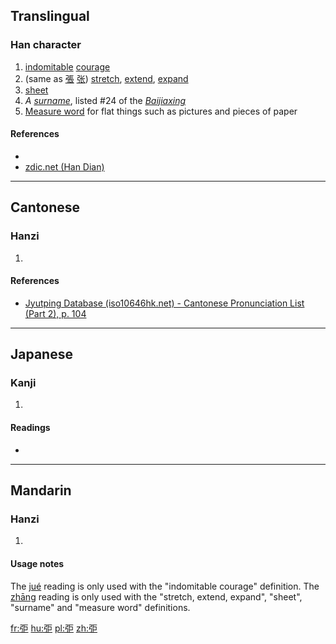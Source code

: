 ==Translingual==

===Han character===
{{Han char|rn=57|rad=弓|as=05|sn=8|four=|canj=NSS|ids=⿰弓巨}}

# [[indomitable]] [[courage]]
# (same as [[張]] [[张]]) [[stretch]], [[extend]], [[expand]]
# [[sheet]]
# ''A [[surname]]'', listed #24 of the ''[[:w:Baijiaxing|Baijiaxing]]''
# [[:w:Measure word|Measure word]] for flat things such as pictures and pieces of paper

====References====
* {{Han ref|kx=0357.220|dkj=09745|dj=0674.040|hdz=20992.020|uh=5F21|ud=24353}}
* [http://www.zdic.net/z/19/js/5F21.htm zdic.net (Han Dian)]

----

==Cantonese==

===Hanzi===
{{yue-hanzi|jyut=[[gwat6]], [[zoeng1]]|y=gwat6, jeung1}}

# {{defn|lang=yue|sort=弓05}}

====References====
* [http://www.iso10646hk.net/jp/document/download.jsp Jyutping Database (iso10646hk.net) - Cantonese Pronunciation List (Part 2), p. 104]

----

==Japanese==

===Kanji===
{{ja-kanji|grade=|rs=弓05}}

# {{defn|lang=ja|sort=弓05}}

====Readings====
* {{ja-readings|on=[[くつ]] (kutsu), [[ぐち]] (guchi), [[ちょう]] (chō)|kun=[[つよくいさましい]] (tsuyokuisamashii)}}

----

==Mandarin==

===Hanzi===
{{cmn-hanzi|pin=[[jué]] ([[jue2]]), [[zhāng]] ([[zhang1]])|wg=chüeh<sup>2</sup>, chang<sup>1</sup>}}

# {{defn|lang=cmn|sort=弓05}}

====Usage notes====
The [[jué]] reading is only used with the "indomitable courage" definition. The [[zhāng]] reading is only used with the "stretch, extend, expand", "sheet", "surname" and "measure word" definitions.

[[fr:弡]]
[[hu:弡]]
[[pl:弡]]
[[zh:弡]]